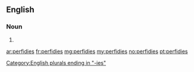 ==English==

===Noun===
{{head|en|noun plural form}}

# {{plural of|perfidy|lang=en}}

[[Category:English plurals ending in "-ies"]]

[[ar:perfidies]]
[[fr:perfidies]]
[[mg:perfidies]]
[[my:perfidies]]
[[no:perfidies]]
[[pt:perfidies]]